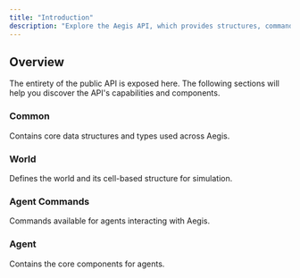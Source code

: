 ```yaml
---
title: "Introduction"
description: "Explore the Aegis API, which provides structures, commands, and functionality for interacting with the world."
---
```


## Overview

The entirety of the public API is exposed here. The following sections will help you discover
the API's capabilities and components.

### Common

Contains core data structures and types used across Aegis.

<Attribute 
  name="Direction"
  type="Enum" 
  description="Enum representing different cardinal and intercardinal directions."
/>

<Attribute 
  name="Location"
  type="Class" 
  description="Represents a location in the world."
/>

### World

Defines the world and its cell-based structure for simulation.

<Attribute 
  name="World"
  type="Class" 
  description="Represents a 2D grid of cells."
/>

<Attribute 
  name="Cell"
  type="Class" 
  description="Represents a cell in the world."
/>

### Agent Commands

Commands available for agents interacting with Aegis.

<Attribute 
  name="End Turn"
  type="AgentCommand" 
  description="Represents a command that allows an agent to tell the server it is done with its turn."
/>

<Attribute 
  name="Move"
  type="AgentCommand" 
  description="Represents a command for an agent to move in a specified direction."
/>

<Attribute 
  name="Save Surv"
  type="AgentCommand" 
  description="Represents a command for an agent to save a survivor."
/>

### Agent

Contains the core components for agents.

<Attribute 
  name="AgentController"
  type="Class" 
  description="An interface for controlling an agent and interacting with the Aegis system."
/>
